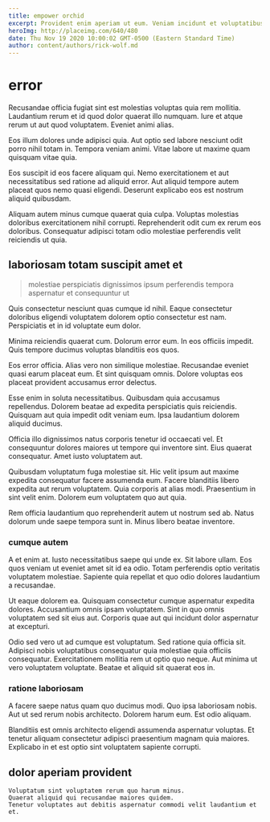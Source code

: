 ```yaml
---
title: empower orchid
excerpt: Provident enim aperiam ut eum. Veniam incidunt et voluptatibus nihil quidem soluta. Voluptas excepturi sunt quasi alias qui et aut. Non ut quibusdam non magnam tempora tempora. Qui minima vel ea neque delectus doloribus laboriosam alias. Sed ratione perferendis.
heroImg: http://placeimg.com/640/480
date: Thu Nov 19 2020 10:00:02 GMT-0500 (Eastern Standard Time)
author: content/authors/rick-wolf.md
---
```

# error

Recusandae officia fugiat sint est molestias voluptas quia rem mollitia. Laudantium rerum et id quod dolor quaerat illo numquam. Iure et atque rerum ut aut quod voluptatem. Eveniet animi alias.
  
Eos illum dolores unde adipisci quia. Aut optio sed labore nesciunt odit porro nihil totam in. Tempora veniam animi. Vitae labore ut maxime quam quisquam vitae quia.
  
Eos suscipit id eos facere aliquam qui. Nemo exercitationem et aut necessitatibus sed ratione ad aliquid error. Aut aliquid tempore autem placeat quos nemo quasi eligendi. Deserunt explicabo eos est nostrum aliquid quibusdam.
  
Aliquam autem minus cumque quaerat quia culpa. Voluptas molestias doloribus exercitationem nihil corrupti. Reprehenderit odit cum ex rerum eos doloribus. Consequatur adipisci totam odio molestiae perferendis velit reiciendis ut quia.

## laboriosam totam suscipit amet et

> molestiae perspiciatis dignissimos ipsum perferendis tempora aspernatur et consequuntur ut

Quis consectetur nesciunt quas cumque id nihil. Eaque consectetur doloribus eligendi voluptatem dolorem optio consectetur est nam. Perspiciatis et in id voluptate eum dolor.
  
Minima reiciendis quaerat cum. Dolorum error eum. In eos officiis impedit. Quis tempore ducimus voluptas blanditiis eos quos.
  
Eos error officia. Alias vero non similique molestiae. Recusandae eveniet quasi earum placeat eum. Et sint quisquam omnis. Dolore voluptas eos placeat provident accusamus error delectus.
  
Esse enim in soluta necessitatibus. Quibusdam quia accusamus repellendus. Dolorem beatae ad expedita perspiciatis quis reiciendis. Quisquam aut quia impedit odit veniam eum. Ipsa laudantium dolorem aliquid ducimus.
  
Officia illo dignissimos natus corporis tenetur id occaecati vel. Et consequuntur dolores maiores ut tempore qui inventore sint. Eius quaerat consequatur. Amet iusto voluptatem aut.
  
Quibusdam voluptatum fuga molestiae sit. Hic velit ipsum aut maxime expedita consequatur facere assumenda eum. Facere blanditiis libero expedita aut rerum voluptatem. Quia corporis at alias modi. Praesentium in sint velit enim. Dolorem eum voluptatem quo aut quia.
  
Rem officia laudantium quo reprehenderit autem ut nostrum sed ab. Natus dolorum unde saepe tempora sunt in. Minus libero beatae inventore.

### cumque autem

A et enim at. Iusto necessitatibus saepe qui unde ex. Sit labore ullam. Eos quos veniam ut eveniet amet sit id ea odio. Totam perferendis optio veritatis voluptatem molestiae. Sapiente quia repellat et quo odio dolores laudantium a recusandae.
  
Ut eaque dolorem ea. Quisquam consectetur cumque aspernatur expedita dolores. Accusantium omnis ipsam voluptatem. Sint in quo omnis voluptatem sed sit eius aut. Corporis quae aut qui incidunt dolor aspernatur at excepturi.
  
Odio sed vero ut ad cumque est voluptatum. Sed ratione quia officia sit. Adipisci nobis voluptatibus consequatur quia molestiae quia officiis consequatur. Exercitationem mollitia rem ut optio quo neque. Aut minima ut vero voluptatem voluptate. Beatae et aliquid sit quaerat eos in.

### ratione laboriosam

A facere saepe natus quam quo ducimus modi. Quo ipsa laboriosam nobis. Aut ut sed rerum nobis architecto. Dolorem harum eum. Est odio aliquam.
  
Blanditiis est omnis architecto eligendi assumenda aspernatur voluptas. Et tenetur aliquam consectetur adipisci praesentium magnam quia maiores. Explicabo in et est optio sint voluptatem sapiente corrupti.

## dolor aperiam provident

```text
Voluptatum sint voluptatem rerum quo harum minus.
Quaerat aliquid qui recusandae maiores quidem.
Tenetur voluptates aut debitis aspernatur commodi velit laudantium et et.
```

